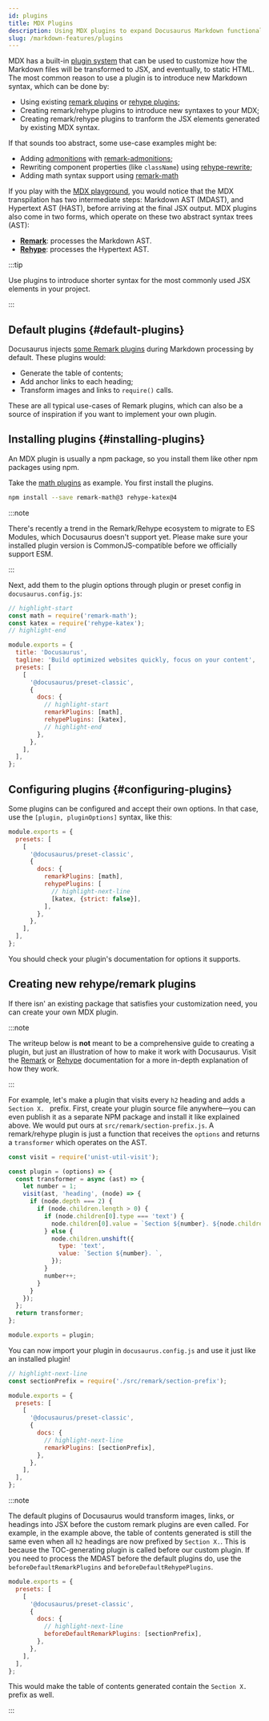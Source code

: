 ```yaml
---
id: plugins
title: MDX Plugins
description: Using MDX plugins to expand Docusaurus Markdown functionalities
slug: /markdown-features/plugins
---
```


MDX has a built-in [plugin system](https://mdxjs.com/advanced/plugins/) that can be used to customize how the Markdown files will be transformed to JSX, and eventually, to static HTML. The most common reason to use a plugin is to introduce new Markdown syntax, which can be done by:

- Using existing [remark plugins](https://github.com/remarkjs/remark/blob/main/doc/plugins.md#list-of-plugins) or [rehype plugins](https://github.com/rehypejs/rehype/blob/main/doc/plugins.md#list-of-plugins);
- Creating remark/rehype plugins to introduce new syntaxes to your MDX;
- Creating remark/rehype plugins to tranform the JSX elements generated by existing MDX syntax.

If that sounds too abstract, some use-case examples might be:

- Adding [admonitions](./markdown-features-admonitions.mdx) with [remark-admonitions](https://github.com/elviswolcott/remark-admonitions);
- Rewriting component properties (like `className`) using [rehype-rewrite](https://github.com/jaywcjlove/rehype-rewrite);
- Adding math syntax support using [remark-math](https://github.com/remarkjs/remark-math/tree/main/packages/remark-math)

If you play with the [MDX playground](https://mdx-git-renovate-babel-monorepo-mdx.vercel.app/playground), you would notice that the MDX transpilation has two intermediate steps: Markdown AST (MDAST), and Hypertext AST (HAST), before arriving at the final JSX output. MDX plugins also come in two forms, which operate on these two abstract syntax trees (AST):

- **[Remark](https://github.com/remarkjs/remark/)**: processes the Markdown AST.
- **[Rehype](https://github.com/rehypejs/rehype/)**: processes the Hypertext AST.

:::tip

Use plugins to introduce shorter syntax for the most commonly used JSX elements in your project.

:::

## Default plugins {#default-plugins}

Docusaurus injects [some Remark plugins](https://github.com/facebook/docusaurus/tree/main/packages/docusaurus-mdx-loader/src/remark) during Markdown processing by default. These plugins would:

- Generate the table of contents;
- Add anchor links to each heading;
- Transform images and links to `require()` calls.

These are all typical use-cases of Remark plugins, which can also be a source of inspiration if you want to implement your own plugin.

## Installing plugins {#installing-plugins}

An MDX plugin is usually a npm package, so you install them like other npm packages using npm.

Take the [math plugins](./markdown-features-math-equations.mdx) as example. You first install the plugins.

```bash npm2yarn
npm install --save remark-math@3 rehype-katex@4
```

:::note

There's recently a trend in the Remark/Rehype ecosystem to migrate to ES Modules, which Docusaurus doesn't support yet. Please make sure your installed plugin version is CommonJS-compatible before we officially support ESM.

:::

Next, add them to the plugin options through plugin or preset config in `docusaurus.config.js`:

```js title="docusaurus.config.js"
// highlight-start
const math = require('remark-math');
const katex = require('rehype-katex');
// highlight-end

module.exports = {
  title: 'Docusaurus',
  tagline: 'Build optimized websites quickly, focus on your content',
  presets: [
    [
      '@docusaurus/preset-classic',
      {
        docs: {
          // highlight-start
          remarkPlugins: [math],
          rehypePlugins: [katex],
          // highlight-end
        },
      },
    ],
  ],
};
```

## Configuring plugins {#configuring-plugins}

Some plugins can be configured and accept their own options. In that case, use the `[plugin, pluginOptions]` syntax, like this:

```jsx title="docusaurus.config.js"
module.exports = {
  presets: [
    [
      '@docusaurus/preset-classic',
      {
        docs: {
          remarkPlugins: [math],
          rehypePlugins: [
            // highlight-next-line
            [katex, {strict: false}],
          ],
        },
      },
    ],
  ],
};
```

You should check your plugin's documentation for options it supports.

## Creating new rehype/remark plugins

If there isn' an existing package that satisfies your customization need, you can create your own MDX plugin.

:::note

The writeup below is **not** meant to be a comprehensive guide to creating a plugin, but just an illustration of how to make it work with Docusaurus. Visit the [Remark](https://github.com/remarkjs/remark/blob/main/doc/plugins.md#creating-plugins) or [Rehype](https://github.com/remarkjs/remark/blob/main/doc/plugins.md#creating-plugins) documentation for a more in-depth explanation of how they work.

:::

For example, let's make a plugin that visits every `h2` heading and adds a `Section X. ` prefix. First, create your plugin source file anywhere—you can even publish it as a separate NPM package and install it like explained above. We would put ours at `src/remark/section-prefix.js`. A remark/rehype plugin is just a function that receives the `options` and returns a `transformer` which operates on the AST.

```js "src/remark/section-prefix.js"
const visit = require('unist-util-visit');

const plugin = (options) => {
  const transformer = async (ast) => {
    let number = 1;
    visit(ast, 'heading', (node) => {
      if (node.depth === 2) {
        if (node.children.length > 0) {
          if (node.children[0].type === 'text') {
            node.children[0].value = `Section ${number}. ${node.children[0].value}`;
          } else {
            node.children.unshift({
              type: 'text',
              value: `Section ${number}. `,
            });
          }
          number++;
        }
      }
    });
  };
  return transformer;
};

module.exports = plugin;
```

You can now import your plugin in `docusaurus.config.js` and use it just like an installed plugin!

```jsx title="docusaurus.config.js"
// highlight-next-line
const sectionPrefix = require('./src/remark/section-prefix');

module.exports = {
  presets: [
    [
      '@docusaurus/preset-classic',
      {
        docs: {
          // highlight-next-line
          remarkPlugins: [sectionPrefix],
        },
      },
    ],
  ],
};
```

:::note

The default plugins of Docusaurus would transform images, links, or headings into JSX before the custom remark plugins are even called. For example, in the example above, the table of contents generated is still the same even when all `h2` headings are now prefixed by `Section X.`. This is because the TOC-generating plugin is called before our custom plugin. If you need to process the MDAST before the default plugins do, use the `beforeDefaultRemarkPlugins` and `beforeDefaultRehypePlugins`.

```jsx title="docusaurus.config.js"
module.exports = {
  presets: [
    [
      '@docusaurus/preset-classic',
      {
        docs: {
          // highlight-next-line
          beforeDefaultRemarkPlugins: [sectionPrefix],
        },
      },
    ],
  ],
};
```

This would make the table of contents generated contain the `Section X.` prefix as well.

:::
